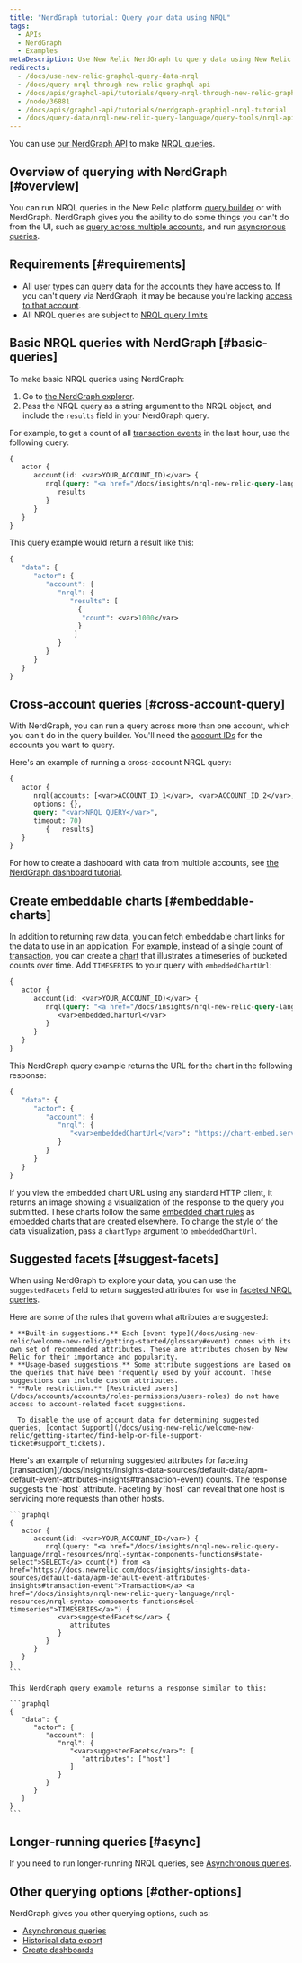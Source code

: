 ```yaml
---
title: "NerdGraph tutorial: Query your data using NRQL"
tags:
  - APIs
  - NerdGraph
  - Examples
metaDescription: Use New Relic NerdGraph to query data using New Relic Query Language (NRQL).
redirects:
  - /docs/use-new-relic-graphql-query-data-nrql
  - /docs/query-nrql-through-new-relic-graphql-api
  - /docs/apis/graphql-api/tutorials/query-nrql-through-new-relic-graphql-api
  - /node/36881
  - /docs/apis/graphql-api/tutorials/nerdgraph-graphiql-nrql-tutorial
  - /docs/query-data/nrql-new-relic-query-language/query-tools/nrql-api-queries
---
```


You can use [our NerdGraph API](/docs/introduction-new-relic-graphql) to make [NRQL queries](/docs/insights/nrql-new-relic-query-language/using-nrql/introduction-nrql). 

## Overview of querying with NerdGraph [#overview]

You can run NRQL queries in the New Relic platform [query builder](/docs/query-your-data/explore-query-data/query-builder/introduction-query-builder) or with NerdGraph. NerdGraph gives you the ability to do some things you can't do from the UI, such as [query across multiple accounts](#cross-account-query), and run [asyncronous queries](/docs/apis/nerdgraph/examples/async-queries-nrql-tutorial).

## Requirements [#requirements]

* All [user types](/docs/accounts/accounts-billing/new-relic-one-user-management/user-type) can query data for the accounts they have access to. If you can't query via NerdGraph, it may be because you're lacking [access to that account](/docs/accounts/accounts-billing/new-relic-one-user-management/user-management-concepts/#understand-concepts). 
* All NRQL queries are subject to [NRQL query limits](/docs/query-your-data/nrql-new-relic-query-language/get-started/rate-limits-nrql-queries)


## Basic NRQL queries with NerdGraph [#basic-queries]

To make basic NRQL queries using NerdGraph:

1. Go to [the NerdGraph explorer](/docs/apis/nerdgraph/get-started/nerdgraph-explorer).
2. Pass the NRQL query as a string argument to the NRQL object, and include the `results` field in your NerdGraph query.

For example, to get a count of all [transaction events](/docs/insights/insights-data-sources/default-data/apm-default-event-attributes-insights#transaction-event) in the last hour, use the following query:

```graphql
{
   actor {
      account(id: <var>YOUR_ACCOUNT_ID)</var> {
         nrql(query: "<a href="/docs/insights/nrql-new-relic-query-language/nrql-resources/nrql-syntax-components-functions#state-select">SELECT</a> count(*) <a href="/docs/insights/nrql-new-relic-query-language/nrql-resources/nrql-syntax-components-functions#sel-from">FROM</a> <a href="/docs/insights/insights-data-sources/default-data/apm-default-event-attributes-insights#transaction-event">Transaction</a> <a href="/docs/insights/nrql-new-relic-query-language/nrql-resources/nrql-syntax-components-functions#sel-since">SINCE</a> 1 HOUR AGO") {
            results
         }
      }
   }
}
```

This query example would return a result like this:

```graphql
{
   "data": {
      "actor": {
         "account": {
            "nrql": {
               "results": [
                 {
                  "count": <var>1000</var>
                 }
                ]
            }
         }
      }
   }
}
```

## Cross-account queries [#cross-account-query]

With NerdGraph, you can run a query across more than one account, which you can't do in the query builder. You'll need the [account IDs](/docs/accounts/accounts-billing/account-structure/account-id) for the accounts you want to query. 

Here's an example of running a cross-account NRQL query: 

```graphql
{ 
   actor {
      nrql(accounts: [<var>ACCOUNT_ID_1</var>, <var>ACCOUNT_ID_2</var>, <var>ACCOUNT_ID_3</var>], 
      options: {}, 
      query: "<var>NRQL_QUERY</var>", 
      timeout: 70) 
         {   results}  
   }  
}
```

For how to create a dashboard with data from multiple accounts, see [the NerdGraph dashboard tutorial](/docs/apis/nerdgraph/examples/nerdgraph-dashboards#cross-account). 

## Create embeddable charts [#embeddable-charts]

In addition to returning raw data, you can fetch embeddable chart links for the data to use in an application. For example, instead of a single count of [transaction](/docs/insights/insights-data-sources/default-data/apm-default-event-attributes-insights#transaction-event), you can create a [chart](/docs/insights/use-insights-ui/manage-dashboards/chart-types#widget-types) that illustrates a timeseries of bucketed counts over time. Add `TIMESERIES` to your query with `embeddedChartUrl`:

```graphql
{
   actor {
      account(id: <var>YOUR_ACCOUNT_ID)</var> {
         nrql(query: "<a href="/docs/insights/nrql-new-relic-query-language/nrql-resources/nrql-syntax-components-functions#state-select">SELECT</a> count(*) from <a href="/docs/insights/insights-data-sources/default-data/apm-default-event-attributes-insights#transaction-event">Transaction</a> <a href="/docs/insights/nrql-new-relic-query-language/nrql-resources/nrql-syntax-components-functions#sel-timeseries">TIMESERIES</a>") {
            <var>embeddedChartUrl</var>
         }
      }
   }
}
```

This NerdGraph query example returns the URL for the chart in the following response:

```graphql
{
   "data": {
      "actor": {
         "account": {
            "nrql": {
               "<var>embeddedChartUrl</var>": "https://chart-embed.service.newrelic.com/charts/<var>EMBEDDABLE-CHART-ID</var>"
            }
         }
      }
   }
}
```

If you view the embedded chart URL using any standard HTTP client, it returns an image showing a visualization of the response to the query you submitted. These charts follow the same [embedded chart rules](/docs/using-new-relic/user-interface-functions/share-your-data/embed-charts-external-webpages#rules) as embedded charts that are created elsewhere. To change the style of the data visualization, pass a `chartType` argument to `embeddedChartUrl`.

## Suggested facets [#suggest-facets]

When using NerdGraph to explore your data, you can use the `suggestedFacets` field to return suggested attributes for use in [faceted NRQL queries](/docs/insights/nrql-new-relic-query-language/nrql-resources/nrql-syntax-components-functions#sel-facet).

<CollapserGroup>
  <Collapser
    id="suggested-facet-rules"
    title="Rules governing suggested facets"
  >
    Here are some of the rules that govern what attributes are suggested:

    * **Built-in suggestions.** Each [event type](/docs/using-new-relic/welcome-new-relic/getting-started/glossary#event) comes with its own set of recommended attributes. These are attributes chosen by New Relic for their importance and popularity.
    * **Usage-based suggestions.** Some attribute suggestions are based on the queries that have been frequently used by your account. These suggestions can include custom attributes.
    * **Role restriction.** [Restricted users](/docs/accounts/accounts/roles-permissions/users-roles) do not have access to account-related facet suggestions.

      To disable the use of account data for determining suggested queries, [contact Support](/docs/using-new-relic/welcome-new-relic/getting-started/find-help-or-file-support-ticket#support_tickets).
  </Collapser>
</CollapserGroup>

<CollapserGroup>
  <Collapser
    id="example-suggested-query"
    title="Example of returning suggested attributes"
  >
    Here's an example of returning suggested attributes for faceting [transaction](/docs/insights/insights-data-sources/default-data/apm-default-event-attributes-insights#transaction-event) counts. The response suggests the `host` attribute. Faceting by `host` can reveal that one host is servicing more requests than other hosts.

    ```graphql
    {
       actor {
          account(id: <var>YOUR_ACCOUNT_ID</var>) {
             nrql(query: "<a href="/docs/insights/nrql-new-relic-query-language/nrql-resources/nrql-syntax-components-functions#state-select">SELECT</a> count(*) from <a href="https://docs.newrelic.com/docs/insights/insights-data-sources/default-data/apm-default-event-attributes-insights#transaction-event">Transaction</a> <a href="/docs/insights/nrql-new-relic-query-language/nrql-resources/nrql-syntax-components-functions#sel-timeseries">TIMESERIES</a>") {
                <var>suggestedFacets</var> {
                   attributes
                }
             }
          }
       }
    }
    ```

    This NerdGraph query example returns a response similar to this:

    ```graphql
    {
       "data": {
          "actor": {
             "account": {
                "nrql": {
                   "<var>suggestedFacets</var>": [
           	          "attributes": ["host"]
                   ]
                }
             }
          }
       }
    }
    ```
  </Collapser>
</CollapserGroup>

## Longer-running queries [#async]

If you need to run longer-running NRQL queries, see [Asynchronous queries](/docs/apis/nerdgraph/examples/async-queries-nrql-tutorial).

## Other querying options [#other-options]

NerdGraph gives you other querying options, such as: 

* [Asynchronous queries](/docs/apis/nerdgraph/examples/async-queries-nrql-tutorial)
* [Historical data export](/docs/apis/nerdgraph/examples/nerdgraph-historical-data-export)
* [Create dashboards](/docs/apis/nerdgraph/examples/create-widgets-dashboards-api)